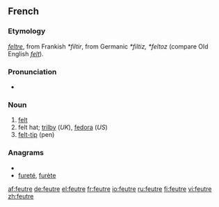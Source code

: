 ==French==

===Etymology===
{{etyl|fro|fr}} ''[[feltre]]'', from Frankish ''*filtir'', from Germanic ''*filtiz, *feltoz'' (compare Old English ''[[felt#Old English|felt]]'').

===Pronunciation===
* {{IPA|/føtʁ/|lang=fr}}

===Noun===
{{fr-noun|m}}

# [[felt]]
# felt hat; [[trilby]] (''UK''), [[fedora]] (''US'')
# [[felt-tip]] (pen)

===Anagrams===
* {{alphagram|eefrtu}}
* [[fureté#French|fureté]], [[furète#French|furète]]


[[af:feutre]]
[[de:feutre]]
[[el:feutre]]
[[fr:feutre]]
[[io:feutre]]
[[ru:feutre]]
[[fi:feutre]]
[[vi:feutre]]
[[zh:feutre]]